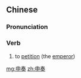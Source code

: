 ==Chinese==
{{zh-forms}}

===Pronunciation===
{{zh-pron
|m=shēnzòu
|c=san1 zau3
|cat=v
}}

===Verb===
{{zh-verb}}

# {{lb|zh|archaic}} to [[petition]] (the [[emperor]])

[[mg:申奏]]
[[zh:申奏]]